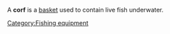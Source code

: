{{copy to wiktionary}}
{{unsourced}}
A '''corf''' is a [[basket]] used to contain live fish underwater.

{{fishing-stub}}

[[Category:Fishing equipment]]